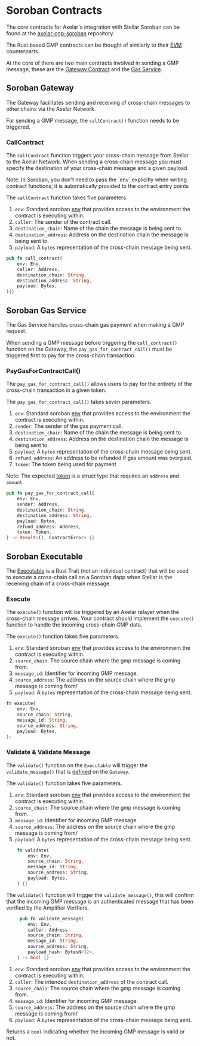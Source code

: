 
# Soroban Contracts

The core contracts for Axelar's integration with Stellar Soroban can be found at the [axelar-cgp-soroban](https://github.com/axelarnetwork/axelar-cgp-soroban) repository. 

The Rust based GMP contracts can be thought of similarly to their [EVM](/dev/general-message-passing/gmp-messages/) counterparts. 

At the core of there are two main contracts involved in sending a GMP message, these are the [Gateway Contract](https://github.com/axelarnetwork/axelar-cgp-soroban/tree/main/contracts/axelar-gateway) and the [Gas Service](https://github.com/axelarnetwork/axelar-cgp-soroban/tree/main/contracts/axelar-gas-service).

## Soroban Gateway
The Gateway facilitates sending and receiving of cross-chain messages to other chains via the Axelar Network.

For sending a GMP message, the `callContract()` function needs to be triggered.

### CallContract
The `callContract` function triggers your cross-chain message from Stellar to the Axelar Network. When sending a cross-chain message you must specify the destination of your cross-chain message and a given payload.

<Callout emoji="💡">
Note: In Soroban, you don't need to pass the `env` explicitly when writing contract functions; it is automatically provided to the contract entry points
</Callout>
    
The `callContract` function takes five parameters. 
1. `env`: Standard soroban [env](https://developers.stellar.org/docs/learn/encyclopedia/contract-development/environment-concepts) that provides access to the environment the contract is executing within. 
1. `caller`: The sender of the contract call. 
1. `destination_chain`: Name of the chain the message is being sent to.
1. `destination_address`: Address on the destination chain the message is being sent to.
1. `payload`: A `bytes` representation of the cross-chain message being sent.

```rust
pub fn call_contract(
    env: Env,
    caller: Address,
    destination_chain: String,
    destination_address: String,
    payload: Bytes,
){}
```

## Soroban Gas Service
The Gas Service handles cross-chain gas payment when making a GMP request. 

When sending a GMP message before triggering the `call_contract()` function on the Gateway, the `pay_gas_for_contract_call()` must be triggered first to pay for the cross-chain transaction.  

### PayGasForContractCall()
 The `pay_gas_for_contract_call()` allows users to pay for the entirety of the cross-chain transaction in a given token. 

 The `pay_gas_for_contract_call()` takes seven parameters.
1. `env`: Standard soroban [env](https://developers.stellar.org/docs/learn/encyclopedia/contract-development/environment-concepts) that provides access to the environment the contract is executing within. 
1. `sender`: The sender of the gas payment call. 
1. `destination_chain`: Name of the chain the message is being sent to.
1. `destination_address`: Address on the destination chain the message is being sent to.
1. `payload`: A `bytes` representation of the cross-chain message being sent.
1. `refund_address`: An address to be refunded if gas amount was overpaid.
1. `token`: The token being used for payment

Note: The expected [token](https://github.com/axelarnetwork/axelar-cgp-soroban/blob/main/packages/axelar-soroban-std/src/types.rs#L5) is a struct type that requires an `address` and `amount`. 

```rust
pub fn pay_gas_for_contract_call(
    env: Env,
    sender: Address,
    destination_chain: String,
    destination_address: String,
    payload: Bytes,
    refund_address: Address,
    token: Token,
) -> Result<(), ContractError> {}
```

## Soroban Executable
The [Executable](https://github.com/axelarnetwork/axelar-cgp-soroban/blob/main/contracts/axelar-gateway/src/executable.rs#L9) is a Rust Trait (not an individual contract) that will be used to execute a cross-chain call on a Soroban dapp when Stellar is the receiving chain of a cross-chain message.

### Execute 
The `execute()` function will be triggered by an Axelar relayer when the cross-chain message arrives. Your contract should implement the `execute()` function to handle the incoming cross-chain GMP data.

The `execute()` function takes five parameters.
1. `env`: Standard soroban [env](https://developers.stellar.org/docs/learn/encyclopedia/contract-development/environment-concepts) that provides access to the environment the contract is executing within. 
1. `source_chain`: The source chain where the gmp message is coming from.
1. `message_id`: Identifier for incoming GMP message.
1. `source_address`: The address on the source chain where the gmp message is coming from/
1. `payload`: A `bytes` representation of the cross-chain message being sent.

```rust
fn execute(
    env: Env,
    source_chain: String,
    message_id: String,
    source_address: String,
    payload: Bytes,
);
```

### Validate & Validate Message
The `validate()` function on the `Executable` will trigger the `validate_message()` that is [defined](https://github.com/axelarnetwork/axelar-cgp-soroban/blob/main/contracts/axelar-gateway/src/contract.rs#L128) on the `Gateway`.

The `validate()` function takes five parameters.
1. `env`: Standard soroban [env](https://developers.stellar.org/docs/learn/encyclopedia/contract-development/environment-concepts) that provides access to the environment the contract is executing within. 
1. `source_chain`: The source chain where the gmp message is coming from.
1. `message_id`: Identifier for incoming GMP message.
1. `source_address`: The address on the source chain where the gmp message is coming from/
1. `payload`: A `bytes` representation of the cross-chain message being sent.

```rust
    fn validate(
        env: Env,
        source_chain: String,
        message_id: String,
        source_address: String,
        payload: Bytes,
    ) {}
```

The `validate()` function will trigger the `validate_message()`, this will confirm that the incoming GMP message is an authenticated message that has been verified by the Amplifier Verifiers.

```rust
     pub fn validate_message(
        env: Env,
        caller: Address,
        source_chain: String,
        message_id: String,
        source_address: String,
        payload_hash: BytesN<32>,
    ) -> bool {}
```

1. `env`: Standard soroban [env](https://developers.stellar.org/docs/learn/encyclopedia/contract-development/environment-concepts) that provides access to the environment the contract is executing within. 
1. `caller`: The intended `destination_address` of the contract call.
1. `source_chain`: The source chain where the gmp message is coming from.
1. `message_id`: Identifier for incoming GMP message.
1. `source_address`: The address on the source chain where the gmp message is coming from/
1. `payload`: A `bytes` representation of the cross-chain message being sent.

Returns a `bool` indicating whether the incoming GMP message is valid or not.
